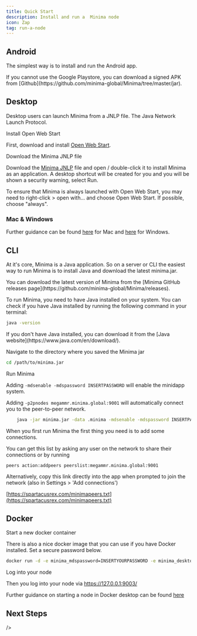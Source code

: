 ---
title: Quick Start
description: Install and run a  Minima node
icon: Zap
tag: run-a-node
---

## Android

The simplest way is to install and run the Android app.

<a href="https://play.google.com/store/apps/details?id=com.minima.android">
<GoogelPlayIcon />
</a>

<Callout title="Note" type="info">
  If you cannot use the Google Playstore, you can download a signed APK from [Github](https://github.com/minima-global/Minima/tree/master/jar).
</Callout>


## Desktop 

Desktop users can launch Minima from a JNLP file. The Java Network Launch Protocol.

<Steps>

<Step>

<Heading as="h3">Install Open Web Start</Heading>

First, download and install [Open Web Start](https://openwebstart.com/download/).

</Step>

<Step>

<Heading as="h3">Download the Minima JNLP file</Heading>

Download the [Minima JNLP](https://www.spartacusrex.com/javaws/minima.jnlp) file and open / double-click it to install Minima as an application. A desktop shortcut will be created for you and you will be shown a security warning, select Run.

To ensure that Minima is always launched with Open Web Start, you may need to right-click > open with... and choose Open Web Start. If possible, choose "always".

</Step>

</Steps>

### Mac & Windows
Further guidance can be found [here](/docs/run-a-node/mac) for Mac and [here](/docs/run-a-node/windows) for Windows.

## CLI

At it's core, Minima is a Java application. So on a server or CLI the easiest way to run Minima is to install Java and download the latest minima.jar.

<Callout title="Note" type="info">
  You can download the latest version of Minima from the [Minima GitHub releases
  page](https://github.com/minima-global/Minima/releases).

</Callout>

To run Minima, you need to have Java installed on your system. You can check if you have Java installed by running the following command in your terminal:

```bash title="Terminal"
java -version
```

<Callout title="Note" type="info">
  If you don't have Java installed, you can download it from the [Java
  website](https://www.java.com/en/download/).
</Callout>

<Steps>

<Step>

<Heading as="h3">Navigate to the directory where you saved the Minima jar</Heading>

```bash title="Terminal"
cd /path/to/minima.jar
```

</Step>

  <Step>
<Heading as="h3">Run Minima</Heading>

Adding `-mdsenable -mdspassword INSERTPASSWORD` will enable the minidapp system.

Adding `-p2pnodes megammr.minima.global:9001` will automatically connect you to the peer-to-peer network.

```bash title="Terminal"
    java -jar minima.jar -data .minima -mdsenable -mdspassword INSERTPASSWORD
```

<Callout title="Tip" type="info">
 When you first run Minima the first thing you need is to add some connections.

You can get this list by asking any user on the network to share their connections or by running 

```
peers action:addpeers peerslist:megammr.minima.global:9001
```

Alternatively, copy this link directly into the app when prompted to join the network (also in Settings > 'Add connections')

[https://spartacusrex.com/minimapeers.txt](https://spartacusrex.com/minimapeers.txt)

</Callout>
  </Step> 
</Steps>



## Docker 

<Steps>

<Step>

<Heading as="h3">Start a new docker container</Heading>

There is also a nice docker image that you can use if you have Docker installed. Set a secure password below.

```bash title="Terminal"
docker run -d -e minima_mdspassword=INSERTYOURPASSWORD -e minima_desktop=true -v ~/minimadocker:/home/minima/data -p 9001-9003:9001-9003 --restart unless-stopped --name minima minimaglobal/minima:latest
```

</Step>

<Step>

<Heading as="h3">Log into your node</Heading>



Then you log into your node via https://127.0.0.1:9003/

Further guidance on starting a node in Docker desktop can be found [here](/docs/run-a-node/docker-desktop)

</Step>

</Steps>

## Next Steps

 <Cards>
  <Card
    title="Join the network"
    description="Join the Minima network"
    href="/docs/user-guides/join-the-network"

/>

  <Card
    title="Lock your wallet"
    description="Learn how to lock your wallet"
    href="/docs/user-guides/security/lock-your-wallet"
/>

  <Card
    title="Secure your seedphrase"
    description="Learn how to secure your seedphrase"
    href="/docs/user-guides/secure-your-seedphrase"
  />
  <Card
    href="/docs/user-guides/set-your-profile"
    title="Set your profile"
    description="Learn how to set your profile"
  />
</Cards>
